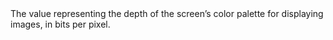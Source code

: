   

<ParamField body="ColorDepth" type="integer">     
The value representing the depth of the screen’s color palette for displaying images, in bits per pixel. 
</ParamField>